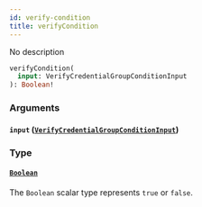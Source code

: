 ```yaml
---
id: verify-condition
title: verifyCondition
---
```



No description

```graphql
verifyCondition(
  input: VerifyCredentialGroupConditionInput
): Boolean!
```


### Arguments

#### `input` ([`VerifyCredentialGroupConditionInput`](../../references/inputs/verify-credential-group-condition-input))




### Type

#### [`Boolean`](../../references/scalars/boolean) 

The `Boolean` scalar type represents `true` or `false`.




